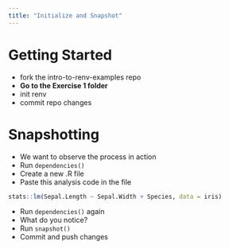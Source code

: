 ```yaml
---
title: "Initialize and Snapshot"
---
```


# Getting Started

* fork the intro-to-renv-examples repo
* **Go to the Exercise 1 folder**
* init renv
* commit repo changes


# Snapshotting

* We want to observe the process in action
* Run `dependencies()`
* Create a new .R file
* Paste this analysis code in the file
```r
stats::lm(Sepal.Length ~ Sepal.Width + Species, data = iris)
```
* Run `dependencies()` again
* What do you notice?
* Run `snapshot()`
* Commit and push changes